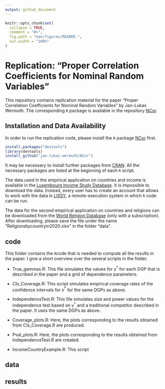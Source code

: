 ```yaml
---
output: github_document
---
```


<!-- README.md is generated from README.Rmd. Please edit that file -->

```r
knitr::opts_chunk$set(
  collapse = TRUE,
  comment = "#>",
  fig.path = "man/figures/README-",
  out.width = "100%"
)
```

# Replication: "Proper Correlation Coefficients for Nominal Random Variables"

<!-- badges: start -->
<!-- badges: end -->

This repository contains replication material for the paper "Proper Correlation Coefficients for Nominal Random Variables" by Jan-Lukas Wermuth. The corresponding ``R`` package is available in the repository [NCor](https://github.com/jan-lukas-wermuth/NCor).


## Installation and Data Availability

In order to run the replication code, please install the ``R`` package [NCor](https://github.com/jan-lukas-wermuth/NCor) first.

```r
install.packages("devtools")
library(devtools)
install_github("jan-lukas-wermuth/NCor")
```

It may be necessary to install further packages from [CRAN](https://cran.r-project.org). All the necessary packages are listed at the beginning of each ``R`` script.

The data used in the empirical application on countries and income is available in the [Luxembourg Income Study Database](https://www.lisdatacenter.org). It is impossible to download the data. Instead, every user has to create an account that allows to work with the data in [LISSY](https://www.lisdatacenter.org/data-access/lissy/), a remote-execution system in which ``R`` code can be run.

The data for the second empirical application on countries and religions can be downloaded from the [World Religion Database](https://www.worldreligiondatabase.org) (only with a subscription). After downloading, please save the file under the name "Religionsbycountryin2020.xlsx" in the folder "data".

## code
This folder contains the ``R``code that is needed to compute all the results in the paper. I give a short overview over the several scripts in the folder.

- True_gammas.R: This file simulates the values for $\gamma^*$ for each DGP that is described in the paper and a grid of dependence parameters.

- CIs_Coverage.R: This script simulates empirical coverage rates of the confidence intervals for $\gamma^*$ for the same DGPs as above.

- IndependenceTest.R: This file simulates size and power values for the independence test based on $\gamma^*$ and a traditional competitor described in the paper. It uses the same DGPs as above.

- Coverage_plots.R: Here, the plots corresponding to the results obtained from CIs_Coverage.R are produced.

- Pval_plots.R: Here, the plots corresponding to the results obtained from IndependenceTest.R are created.

- IncomeCountryExample.R: This script 

## data

## results


